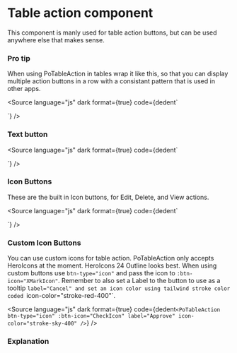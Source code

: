 # Table action component




This component is manly used for table action buttons, but can be used anywhere else that makes sense.

### Pro tip

When using PoTableAction in tables wrap it like this, so that you can display multiple action buttons in a row with a consistant pattern that is used in other apps.

<Source
	language="js"
	dark
	format={true}
	code={dedent`
  <div class="flex items-center space-x-3 justify-end">
    <PoTableAction ... />
    <PoTableAction ... />
  </div>

`}
/>

### Text button

<div className="po-p-5 po-flex po-items-center po-space-x-3">
	<Story of={PoTableActionStories.Text} />
</div>

<Source
	language="js"
	dark
	format={true}
	code={dedent`

`}
/>

### Icon Buttons

These are the built in Icon buttons, for Edit, Delete, and View actions.

<div className="po-p-5 po-flex po-items-center po-space-x-3">
	<Story of={PoTableActionStories.IconEdit} />
	<Story of={PoTableActionStories.IconDelete} />
	<Story of={PoTableActionStories.IconView} />
</div>

<Source
	language="js"
	dark
	format={true}
	code={dedent`
  <div class="flex items-center space-x-3 justify-end">
    <PoTableAction btn-type="edit" />
    <PoTableAction btn-type="delete" />
    <PoTableAction btn-type="view" />
  </div>
`}
/>

### Custom Icon Buttons

You can use custom icons for table action. PoTableAction only accepts HeroIcons at the moment. HeroIcons 24 Outline looks best.
When using custom buttons use `btn-type="icon"` and pass the icon to `:btn-icon="XMarkIcon"`. Remember to also set a Label to the button to use as a tooltip `label="Cancel" and set an icon color using tailwind stroke color coded `icon-color="stroke-red-400"`.

<div className="po-p-5 po-flex po-items-center po-space-x-3">
	<Story of={PoTableActionStories.IconCustom} />
</div>

<Source
	language="js"
	dark
	format={true}
	code={dedent`
  <PoTableAction
    btn-type="icon"
    :btn-icon="CheckIcon"
    label="Approve"
    icon-color="stroke-sky-400"
  />
`}
/>

### Explanation

<ArgTypes of={PoTableActionStories} />
